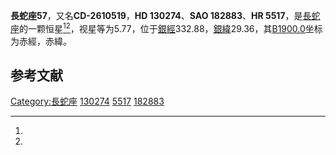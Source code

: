 {{Starbox begin
| name = 長蛇座57
}}
{{Starbox observe
| epoch = [[J2000.0|J2000.0]]
| constell = [[長蛇座|長蛇座]]<ref name=SIMBAD>{{cite web
 | url=http://simbad.u-strasbg.fr/simbad/sim-id?Ident=HR+5517
 | title=Pulsating variable Star
 | publisher=Centre de Données astronomiques de Strasbourg
 | work=SIMBAD
 | accessdate=2012-07-13
 | archive-date=2016-03-17
 | archive-url=https://web.archive.org/web/20160317104800/http://simbad.u-strasbg.fr/simbad/sim-id?Ident=HR+5517
 | dead-url=no
 }}</ref><ref name=DATA>{{cite web
 | url=http://vizier.u-strasbg.fr/viz-bin/VizieR-5?-out.add=.&-source=5050&-corr=PK=HR&-out.max=9999&HR=5517
 | title=VizieR Detailed Page
 | accessdate=2012-07-13
 | archive-date=2016-03-05
 | archive-url=https://web.archive.org/web/20160305025545/http://vizier.u-strasbg.fr/viz-bin/VizieR-5?-out.add=.&-source=5050&-corr=PK=HR&-out.max=9999&HR=5517
 | dead-url=no
 }}</ref>
| 星官 = 
| ra = {{RA|14|47|57.5}}<ref name=SIMBAD /><ref name=DATA />
| dec = {{DEC|-26|38|47}}<ref name=SIMBAD /><ref name=DATA />
| appmag_v = 5.77<ref name=SIMBAD /><ref name=DATA />
}}
{{Starbox character
| class = B9V<ref name=SIMBAD /><ref name=DATA />
| b-v = -0.02<ref name=SIMBAD /><ref name=DATA />
| u-b = -0.09<ref name=SIMBAD /><ref name=DATA />
| r-i = <ref name=SIMBAD /><ref name=DATA />
| variable = 
}}
{{Starbox astrometry
| radial_v = -0.09
| prop_mo_ra = 6
| parallax = 
| p_error = 
}}
{{Starbox catalog
| names =CD-2610519，[[SAO星表|SAO]] 182883，[[HD星表|HD]] 130274，[[HR星表|HR]] 5517}}
{{Starbox reference |Simbad=HR+5517}}
{{Starbox end}}

'''長蛇座57'''，又名'''CD-2610519'''，'''HD 130274'''、'''SAO 182883'''、'''HR 5517'''，是[[長蛇座|長蛇座]]的一颗恒星<ref name=SIMBAD /><ref name=DATA />，视星等为5.77，位于[[銀道座標系|銀經]]332.88，[[銀道座標系|銀緯]]29.36，其[[B1900.0|B1900.0]]坐标为赤經{{RA|14|42|6.4}}，赤緯{{DEC|-26|29.36|38}}。

== 参考文献 ==
{{reflist}}

{{star-stub}}

{{長蛇座恒星}}
{{星官|折威|7|7}}
[[Category:長蛇座|Category:長蛇座]]
[[Category:HD和HDE天體|130274]]
[[Category:HR天體|5517]]
[[Category:SAO天體|182883]]